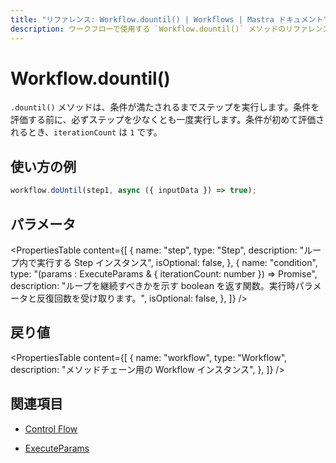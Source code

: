 ```yaml
---
title: "リファレンス: Workflow.dountil() | Workflows | Mastra ドキュメント"
description: ワークフローで使用する `Workflow.dountil()` メソッドのリファレンス。条件が満たされるまでステップを繰り返し実行するループを作成します。
---
```


# Workflow.dountil()

`.dountil()` メソッドは、条件が満たされるまでステップを実行します。条件を評価する前に、必ずステップを少なくとも一度実行します。条件が初めて評価されるとき、`iterationCount` は `1` です。

## 使い方の例

```typescript copy
workflow.doUntil(step1, async ({ inputData }) => true);
```


## パラメータ

<PropertiesTable
  content={[
    {
      name: "step",
      type: "Step",
      description: "ループ内で実行する Step インスタンス",
      isOptional: false,
    },
    {
      name: "condition",
      type: "(params : ExecuteParams & { iterationCount: number }) => Promise<boolean>",
      description:
        "ループを継続すべきかを示す boolean を返す関数。実行時パラメータと反復回数を受け取ります。",
      isOptional: false,
    },
  ]}
/>

## 戻り値

<PropertiesTable
  content={[
    {
      name: "workflow",
      type: "Workflow",
      description: "メソッドチェーン用の Workflow インスタンス",
    },
  ]}
/>

## 関連項目

- [Control Flow](../../../docs/workflows/control-flow.mdx)

- [ExecuteParams](../step.mdx#ExecuteParams)